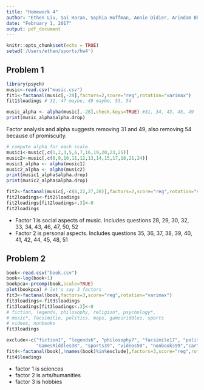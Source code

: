 ```yaml
---
title: "Homework 4"
author: "Ethen Liu, Sai Haran, Sophia Hoffman, Annie Didier, Arindam Bhattacharya"
date: "February 1, 2017"
output: pdf_document
---
```


```r
knitr::opts_chunk$set(echo = TRUE)
setwd('/Users/ethen/sports/hw4')
```

## Problem 1

```r
library(psych)
music<-read.csv("music.csv")
fit1<-factanal(music[,-28],factors=2,score="reg",rotation="varimax")
fit1$loadings # 31, 47 maybe, 49 maybe, 53, 54

music_alpha <- alpha(music[,-28],check.keys=TRUE) #31, 34, 43, 45, 49
print(music_alpha$alpha.drop)

```

Factor analysis and alpha suggests removing 31 and 49, also removing 54 because of promiscuity.

```r
# compute alpha for each scale
music1<-music[,c(1,2,3,5,6,7,16,19,20,23,25)]
music2<-music[,c(8,9,10,11,12,13,14,15,17,18,21,24)]
music1_alpha <- alpha(music1)
music2_alpha <- alpha(music2)
print(music1_alpha$alpha.drop)
print(music2_alpha$alpha.drop)
```


```r
fit2<-factanal(music[,-c(4,22,27,28)],factors=2,score="reg",rotation="varimax")
fit2loadings<-fit2$loadings
fit2loadings[fit2loadings<.3]<-0
fit2loadings
```

- Factor 1 is social aspects of music. Includes questions 28, 29, 30, 32, 33, 34, 43, 46, 47, 50, 52
- Factor 2 is personal aspects. Includes questions 35, 36, 37, 38, 39, 40, 41, 42, 44, 45, 48, 51

## Problem 2

```r

book<-read.csv("book.csv")
book<-log(book+1)
bookpca<-prcomp(book,scale=TRUE)
plot(bookpca) # let's say 3 factors
fit3<-factanal(book,factors=3,score="reg",rotation="varimax")
fit3loadings<-fit3$loadings
fit3loadings[fit3loadings<.3]<-0
# fiction, legends, philosophy, religion*, psychology*, 
# music*, facsimilie, politics, maps, gamesriddles, sports
# videos, nonbooks
fit3loadings 

exclude<-c("fiction1", "legends6", "philosophy7", "facsimile17", "politics22", "maps30",
           "GamesRiddles38", "sports39", "videos50", "nonbooks99","cartoons5", "railroads27")
fit4<-factanal(book[,!names(book)%in%exclude],factors=3,score="reg",rotation="varimax")
fit4$loadings

```

- factor 1 is sciences
- factor 2 is arts/humanities
- factor 3 is hobbies
